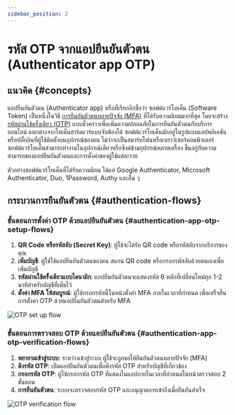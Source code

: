 ```yaml
---
sidebar_position: 2
---
```


# รหัส OTP จากแอปยืนยันตัวตน (Authenticator app OTP)

## แนวคิด \{#concepts}

แอปยืนยันตัวตน (Authenticator app) หรือที่เรียกอีกชื่อว่า ซอฟต์แวร์โทเค็น (Software Token) เป็นหนึ่งในวิธี [การยืนยันตัวตนหลายปัจจัย (MFA)](https://auth.wiki/mfa) ที่ได้รับความนิยมมากที่สุด โดยจะสร้าง [รหัสผ่านใช้ครั้งเดียว (OTP)](https://auth.wiki/otp) แบบชั่วคราวเพื่อเพิ่มความปลอดภัยในการยืนยันตัวตนกับบริการออนไลน์ แตกต่างจากโทเค็นฮาร์ดแวร์แบบจับต้องได้ ซอฟต์แวร์โทเค็นมักอยู่ในรูปแบบแอปพลิเคชันหรือปลั๊กอินที่ผู้ใช้ติดตั้งบนอุปกรณ์ของตน ไม่ว่าจะเป็นสมาร์ทโฟนหรือเบราว์เซอร์คอมพิวเตอร์ ซอฟต์แวร์โทเค็นสามารถทำงานในอุปกรณ์เดียวหรือซิงค์ข้ามอุปกรณ์หลายเครื่อง ขึ้นอยู่กับความสามารถของแอปยืนยันตัวตนและการตั้งค่าของผู้ใช้แต่ละราย

ตัวอย่างซอฟต์แวร์โทเค็นที่ได้รับความนิยม ได้แก่ Google Authenticator, Microsoft Authenticator, Duo, 1Password, Authy และอื่น ๆ

## กระบวนการยืนยันตัวตน \{#authentication-flows}

### ขั้นตอนการตั้งค่า OTP ด้วยแอปยืนยันตัวตน \{#authentication-app-otp-setup-flows}

1. **QR Code หรือรหัสลับ (Secret Key)**: ผู้ใช้จะได้รับ QR code หรือรหัสลับจากบริการของคุณ
2. **เพิ่มบัญชี**: ผู้ใช้ใช้แอปยืนยันตัวตนของตน สแกน QR code หรือกรอกรหัสลับด้วยตนเองเพื่อเพิ่มบัญชี
3. **รหัสผ่านใช้ครั้งเดียวแบบไดนามิก**: แอปยืนยันตัวตนจะแสดงรหัส 6 หลักที่เปลี่ยนใหม่ทุก 1-2 นาทีสำหรับบัญชีที่เพิ่มไว้
4. **ตั้งค่า MFA ให้สมบูรณ์**: ผู้ใช้กรอกรหัสนี้ในหน้าตั้งค่า MFA ภายในเวลาที่กำหนด เพื่อเสร็จสิ้นการตั้งค่า OTP ด้วยแอปยืนยันตัวตนสำหรับ MFA

<img src="/img/assets/otp-set-up-flow.png" alt="OTP set up flow" />

### ขั้นตอนการตรวจสอบ OTP ด้วยแอปยืนยันตัวตน \{#authentication-app-otp-verification-flows}

1. **พยายามเข้าสู่ระบบ**: ระหว่างเข้าสู่ระบบ ผู้ใช้จะถูกขอให้ยืนยันตัวตนหลายปัจจัย (MFA)
2. **ดึงรหัส OTP**: เปิดแอปยืนยันตัวตนเพื่อดึงรหัส OTP สำหรับบัญชีที่เกี่ยวข้อง
3. **กรอกรหัส OTP**: ผู้ใช้กรอกรหัส OTP ที่แสดงในแอปภายในเวลาที่กำหนดในหน้าตรวจสอบ 2 ขั้นตอน
4. **การยืนยันตัวตน**: ระบบจะตรวจสอบรหัส OTP และอนุญาตการเข้าถึงเมื่อยืนยันสำเร็จ

<img src="/img/assets/otp-verification-flow.png" alt="OTP verification flow" />
